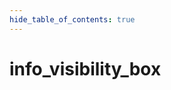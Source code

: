 ```yaml
---
hide_table_of_contents: true
---
```


<!---
!!!!!!
THIS PAGE IS AUTOGENERATED FROM GAME FGD DEFINITIONS!
DO NOT EDIT MANUALLY!
!!!!!!

In order to make edits, you can make an annotation file in /fgd_dump_overrides
-->


# info_visibility_box



<Tabs queryString="game">
    
<TabItem value="cs2" label="Counter-Strike 2">
    <CS2Page />
</TabItem>

<TabItem value="steamvr" label="SteamVR Home">
    <STEAMVRPage />
</TabItem>

<TabItem value="dota2" label="Dota 2">
    <DOTA2Page />
</TabItem>

<TabItem value="hla" label="Half-Life: Alyx">
    <HLAPage />
</TabItem>

</Tabs>
